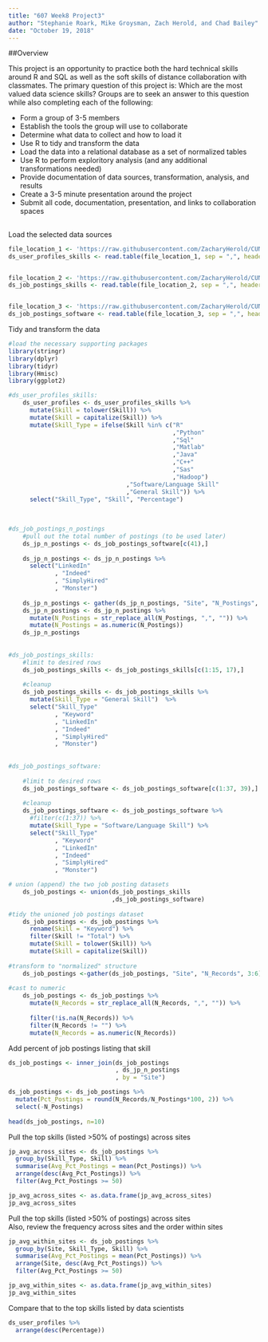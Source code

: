 ```yaml
---
title: "607 Week8 Project3"
author: "Stephanie Roark, Mike Groysman, Zach Herold, and Chad Bailey"
date: "October 19, 2018"
---
```


##Overview

This project is an opportunity to practice both the hard technical skills around R and SQL as well as the soft skills of distance collaboration with classmates. The primary question of this project is: Which are the most valued data science skills? Groups are to seek an answer to this question while also completing each of the following:

* Form a group of 3-5 members
* Establish the tools the group will use to collaborate
* Determine what data to collect and how to load it
* Use R to tidy and transform the data
* Load the data into a relational database as a set of normalized tables
* Use R to perform exploritory analysis (and any additional transformations needed)
* Provide documentation of data sources, transformation, analysis, and results
* Create a 3-5 minute presentation around the project
* Submit all code, documentation, presentation, and links to collaboration spaces

## <Insert other documentation>

Load the selected data sources
```r
file_location_1 <- 'https://raw.githubusercontent.com/ZacharyHerold/CUNY-DATA607/master/SCData.csv'
ds_user_profiles_skills <- read.table(file_location_1, sep = ",", header = TRUE, stringsAsFactors = FALSE)


file_location_2 <- 'https://raw.githubusercontent.com/ZacharyHerold/CUNY-DATA607/master/ds_general_skills_revised.csv'
ds_job_postings_skills <- read.table(file_location_2, sep = ",", header = TRUE, stringsAsFactors = FALSE)


file_location_3 <- 'https://raw.githubusercontent.com/ZacharyHerold/CUNY-DATA607/master/ds_job_listing_software.csv'
ds_job_postings_software <- read.table(file_location_3, sep = ",", header = TRUE, fill = TRUE, stringsAsFactors = FALSE, strip.white = TRUE, comment.char = "")

```

Tidy and transform the data
```r

#load the necessary supporting packages
library(stringr)
library(dplyr)
library(tidyr)
library(Hmisc)
library(ggplot2)

#ds_user_profiles_skills: 
    ds_user_profiles <- ds_user_profiles_skills %>%
      mutate(Skill = tolower(Skill)) %>%
      mutate(Skill = capitalize(Skill)) %>%
      mutate(Skill_Type = ifelse(Skill %in% c("R"
                                              ,"Python"
                                              ,"Sql"
                                              ,"Matlab"
                                              ,"Java"
                                              ,"C++"
                                              ,"Sas"
                                              ,"Hadoop")
                                 ,"Software/Language Skill"
                                 ,"General Skill")) %>%
      select("Skill_Type", "Skill", "Percentage")
      
      
 
#ds_job_postings_n_postings
    #pull out the total number of postings (to be used later)
    ds_jp_n_postings <- ds_job_postings_software[c(41),]
    
    ds_jp_n_postings <- ds_jp_n_postings %>%
      select("LinkedIn"
             , "Indeed"
             , "SimplyHired"
             , "Monster")
    
    ds_jp_n_postings <- gather(ds_jp_n_postings, "Site", "N_Postings", 1:4)
    ds_jp_n_postings <- ds_jp_n_postings %>%
      mutate(N_Postings = str_replace_all(N_Postings, ",", "")) %>%
      mutate(N_Postings = as.numeric(N_Postings))
    ds_jp_n_postings
    
       
#ds_job_postings_skills: 
    #limit to desired rows
    ds_job_postings_skills <- ds_job_postings_skills[c(1:15, 17),]
    
    #cleanup
    ds_job_postings_skills <- ds_job_postings_skills %>%
      mutate(Skill_Type = "General Skill")  %>%
      select("Skill_Type"
             , "Keyword"
             , "LinkedIn"
             , "Indeed"
             , "SimplyHired"
             , "Monster")
 
    
#ds_job_postings_software:
    
    #limit to desired rows
    ds_job_postings_software <- ds_job_postings_software[c(1:37, 39),]
    
    #cleanup
    ds_job_postings_software <- ds_job_postings_software %>%
      #filter(c(1:37)) %>%
      mutate(Skill_Type = "Software/Language Skill") %>%
      select("Skill_Type"
             , "Keyword"
             , "LinkedIn"
             , "Indeed"
             , "SimplyHired"
             , "Monster")

# union (append) the two job posting datasets
    ds_job_postings <- union(ds_job_postings_skills
                             ,ds_job_postings_software)
              
#tidy the unioned job postings dataset
    ds_job_postings <- ds_job_postings %>%
      rename(Skill = "Keyword") %>%
      filter(Skill != "Total") %>%
      mutate(Skill = tolower(Skill)) %>%
      mutate(Skill = capitalize(Skill)) 
    
#transform to "normalized" structure
    ds_job_postings <-gather(ds_job_postings, "Site", "N_Records", 3:6)
    
#cast to numeric
    ds_job_postings <- ds_job_postings %>%
      mutate(N_Records = str_replace_all(N_Records, ",", "")) %>%
      
      filter(!is.na(N_Records)) %>%
      filter(N_Records != "") %>%
      mutate(N_Records = as.numeric(N_Records))
```


Add percent of job postings listing that skill
```r
ds_job_postings <- inner_join(ds_job_postings
                              , ds_jp_n_postings
                              , by = "Site")

ds_job_postings <- ds_job_postings %>%
  mutate(Pct_Postings = round(N_Records/N_Postings*100, 2)) %>%
  select(-N_Postings)
 
head(ds_job_postings, n=10)
```

Pull the top skills (listed >50% of postings) across sites
```r
jp_avg_across_sites <- ds_job_postings %>%
  group_by(Skill_Type, Skill) %>%
  summarise(Avg_Pct_Postings = mean(Pct_Postings)) %>%
  arrange(desc(Avg_Pct_Postings)) %>%
  filter(Avg_Pct_Postings >= 50)

jp_avg_across_sites <- as.data.frame(jp_avg_across_sites)
jp_avg_across_sites
```

Pull the top skills (listed >50% of postings) across sites  
Also, review the frequency across sites and the order within sites
```r
jp_avg_within_sites <- ds_job_postings %>%
  group_by(Site, Skill_Type, Skill) %>%
  summarise(Avg_Pct_Postings = mean(Pct_Postings)) %>%
  arrange(Site, desc(Avg_Pct_Postings)) %>%
  filter(Avg_Pct_Postings >= 50)

jp_avg_within_sites <- as.data.frame(jp_avg_within_sites)
jp_avg_within_sites
```

Compare that to the top skills listed by data scientists
```r

ds_user_profiles %>%
  arrange(desc(Percentage))





```